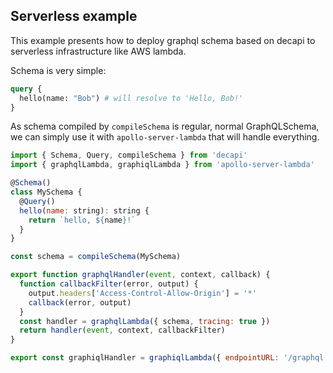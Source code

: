 ## Serverless example

This example presents how to deploy graphql schema based on decapi to serverless infrastructure like AWS lambda.

Schema is very simple:

```graphql
query {
  hello(name: "Bob") # will resolve to 'Hello, Bob!'
}
```

As schema compiled by `compileSchema` is regular, normal GraphQLSchema, we can simply use it with `apollo-server-lambda` that will handle everything.

```js
import { Schema, Query, compileSchema } from 'decapi'
import { graphqlLambda, graphiqlLambda } from 'apollo-server-lambda'

@Schema()
class MySchema {
  @Query()
  hello(name: string): string {
    return `hello, ${name}!`
  }
}

const schema = compileSchema(MySchema)

export function graphqlHandler(event, context, callback) {
  function callbackFilter(error, output) {
    output.headers['Access-Control-Allow-Origin'] = '*'
    callback(error, output)
  }
  const handler = graphqlLambda({ schema, tracing: true })
  return handler(event, context, callbackFilter)
}

export const graphiqlHandler = graphiqlLambda({ endpointURL: '/graphql' })
```
